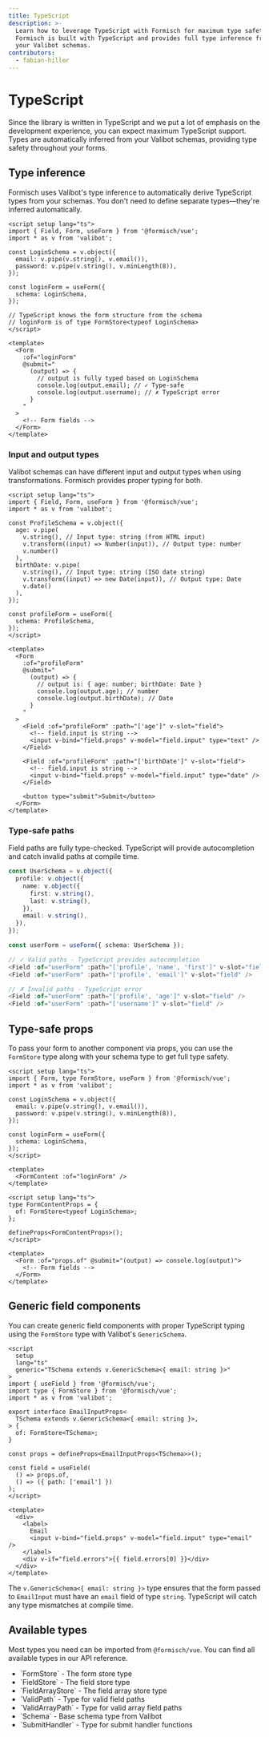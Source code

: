 ```yaml
---
title: TypeScript
description: >-
  Learn how to leverage TypeScript with Formisch for maximum type safety.
  Formisch is built with TypeScript and provides full type inference from
  your Valibot schemas.
contributors:
  - fabian-hiller
---
```



# TypeScript

Since the library is written in TypeScript and we put a lot of emphasis on the development experience, you can expect maximum TypeScript support. Types are automatically inferred from your <Link href="/vue/guides/define-your-form/">Valibot schemas</Link>, providing type safety throughout your forms.

## Type inference

Formisch uses Valibot's type inference to automatically derive TypeScript types from your schemas. You don't need to define separate types—they're inferred automatically.

```vue
<script setup lang="ts">
import { Field, Form, useForm } from '@formisch/vue';
import * as v from 'valibot';

const LoginSchema = v.object({
  email: v.pipe(v.string(), v.email()),
  password: v.pipe(v.string(), v.minLength(8)),
});

const loginForm = useForm({
  schema: LoginSchema,
});

// TypeScript knows the form structure from the schema
// loginForm is of type FormStore<typeof LoginSchema>
</script>

<template>
  <Form
    :of="loginForm"
    @submit="
      (output) => {
        // output is fully typed based on LoginSchema
        console.log(output.email); // ✓ Type-safe
        console.log(output.username); // ✗ TypeScript error
      }
    "
  >
    <!-- Form fields -->
  </Form>
</template>
```

### Input and output types

Valibot schemas can have different input and output types when using transformations. Formisch provides proper typing for both.

```vue
<script setup lang="ts">
import { Field, Form, useForm } from '@formisch/vue';
import * as v from 'valibot';

const ProfileSchema = v.object({
  age: v.pipe(
    v.string(), // Input type: string (from HTML input)
    v.transform((input) => Number(input)), // Output type: number
    v.number()
  ),
  birthDate: v.pipe(
    v.string(), // Input type: string (ISO date string)
    v.transform((input) => new Date(input)), // Output type: Date
    v.date()
  ),
});

const profileForm = useForm({
  schema: ProfileSchema,
});
</script>

<template>
  <Form
    :of="profileForm"
    @submit="
      (output) => {
        // output is: { age: number; birthDate: Date }
        console.log(output.age); // number
        console.log(output.birthDate); // Date
      }
    "
  >
    <Field :of="profileForm" :path="['age']" v-slot="field">
      <!-- field.input is string -->
      <input v-bind="field.props" v-model="field.input" type="text" />
    </Field>

    <Field :of="profileForm" :path="['birthDate']" v-slot="field">
      <!-- field.input is string -->
      <input v-bind="field.props" v-model="field.input" type="date" />
    </Field>

    <button type="submit">Submit</button>
  </Form>
</template>
```

### Type-safe paths

Field paths are fully type-checked. TypeScript will provide autocompletion and catch invalid paths at compile time.

```ts
const UserSchema = v.object({
  profile: v.object({
    name: v.object({
      first: v.string(),
      last: v.string(),
    }),
    email: v.string(),
  }),
});

const userForm = useForm({ schema: UserSchema });

// ✓ Valid paths - TypeScript provides autocompletion
<Field :of="userForm" :path="['profile', 'name', 'first']" v-slot="field" />
<Field :of="userForm" :path="['profile', 'email']" v-slot="field" />

// ✗ Invalid paths - TypeScript error
<Field :of="userForm" :path="['profile', 'age']" v-slot="field" />
<Field :of="userForm" :path="['username']" v-slot="field" />
```

## Type-safe props

To pass your form to another component via props, you can use the <Link href="/vue/api/FormStore/">`FormStore`</Link> type along with your schema type to get full type safety.

```vue
<script setup lang="ts">
import { Form, type FormStore, useForm } from '@formisch/vue';
import * as v from 'valibot';

const LoginSchema = v.object({
  email: v.pipe(v.string(), v.email()),
  password: v.pipe(v.string(), v.minLength(8)),
});

const loginForm = useForm({
  schema: LoginSchema,
});
</script>

<template>
  <FormContent :of="loginForm" />
</template>

<script setup lang="ts">
type FormContentProps = {
  of: FormStore<typeof LoginSchema>;
};

defineProps<FormContentProps>();
</script>

<template>
  <Form :of="props.of" @submit="(output) => console.log(output)">
    <!-- Form fields -->
  </Form>
</template>
```

## Generic field components

You can create generic field components with proper TypeScript typing using the <Link href="/vue/api/FormStore/">`FormStore`</Link> type with Valibot's `GenericSchema`.

```vue
<script
  setup
  lang="ts"
  generic="TSchema extends v.GenericSchema<{ email: string }>"
>
import { useField } from '@formisch/vue';
import type { FormStore } from '@formisch/vue';
import * as v from 'valibot';

export interface EmailInputProps<
  TSchema extends v.GenericSchema<{ email: string }>,
> {
  of: FormStore<TSchema>;
}

const props = defineProps<EmailInputProps<TSchema>>();

const field = useField(
  () => props.of,
  () => ({ path: ['email'] })
);
</script>

<template>
  <div>
    <label>
      Email
      <input v-bind="field.props" v-model="field.input" type="email" />
    </label>
    <div v-if="field.errors">{{ field.errors[0] }}</div>
  </div>
</template>
```

The `v.GenericSchema<{ email: string }>` type ensures that the form passed to `EmailInput` must have an `email` field of type `string`. TypeScript will catch any type mismatches at compile time.

## Available types

Most types you need can be imported from `@formisch/vue`. You can find all available types in our <Link href="/vue/api/">API reference</Link>.

- <Link href="/vue/api/FormStore/">`FormStore`</Link> - The form store type
- <Link href="/vue/api/FieldStore/">`FieldStore`</Link> - The field store type
- <Link href="/vue/api/FieldArrayStore/">`FieldArrayStore`</Link> - The field
  array store type
- <Link href="/core/api/ValidPath/">`ValidPath`</Link> - Type for valid field
  paths
- <Link href="/vue/api/ValidArrayPath/">`ValidArrayPath`</Link> - Type for valid
  array field paths
- <Link href="/core/api/Schema/">`Schema`</Link> - Base schema type from Valibot
- <Link href="/core/api/SubmitHandler/">`SubmitHandler`</Link> - Type for submit
  handler functions
